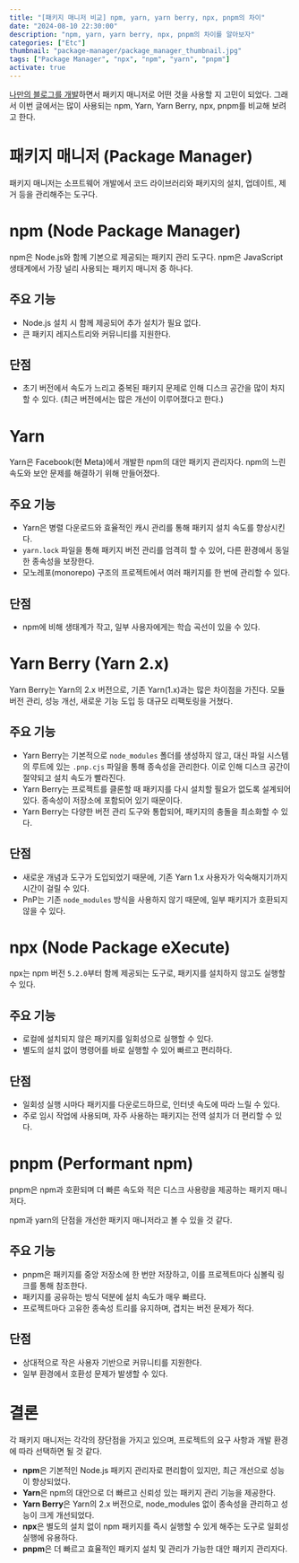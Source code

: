 ```yaml
---
title: "[패키지 매니저 비교] npm, yarn, yarn berry, npx, pnpm의 차이"
date: "2024-08-10 22:30:00"
description: "npm, yarn, yarn berry, npx, pnpm의 차이를 알아보자"
categories: ["Etc"]
thumbnail: "package-manager/package_manager_thumbnail.jpg"
tags: ["Package Manager", "npx", "npm", "yarn", "pnpm"]
activate: true
---
```


[나만의 블로그를 개발](/posts/writing/blog-part1)하면서 패키지 매니저로 어떤 것을 사용할 지 고민이 되었다. 그래서 이번 글에서는 많이 사용되는 npm, Yarn, Yarn Berry, npx, pnpm를 비교해 보려고 한다.

# 패키지 매니저 (Package Manager)

패키지 매니저는 소프트웨어 개발에서 코드 라이브러리와 패키지의 설치, 업데이트, 제거 등을 관리해주는 도구다.

# npm (Node Package Manager)

npm은 Node.js와 함께 기본으로 제공되는 패키지 관리 도구다. npm은 JavaScript 생태계에서 가장 널리 사용되는 패키지 매니저 중 하나다.

## 주요 기능

- Node.js 설치 시 함께 제공되어 추가 설치가 필요 없다.
- 큰 패키지 레지스트리와 커뮤니티를 지원한다.

## 단점

- 초기 버전에서 속도가 느리고 중복된 패키지 문제로 인해 디스크 공간을 많이 차지할 수 있다. (최근 버전에서는 많은 개선이 이루어졌다고 한다.)

# Yarn

Yarn은 Facebook(현 Meta)에서 개발한 npm의 대안 패키지 관리자다. npm의 느린 속도와 보안 문제를 해결하기 위해 만들어졌다.

## 주요 기능

- Yarn은 병렬 다운로드와 효율적인 캐시 관리를 통해 패키지 설치 속도를 향상시킨다.
- `yarn.lock` 파일을 통해 패키지 버전 관리를 엄격히 할 수 있어, 다른 환경에서 동일한 종속성을 보장한다.
- 모노레포(monorepo) 구조의 프로젝트에서 여러 패키지를 한 번에 관리할 수 있다.

<DescriptionBox
  icon="💡"
  title="모노레포란?"
  content="모노레포(monorepo)는 여러 패키지나 프로젝트를 하나의 리포지토리에서 관리하는 방식이다. 대규모 프로젝트나 라이브러리 집합을 하나의 리포지토리에서 효율적으로 관리하기 위해 주로 사용된다. 모노레포 구조에서는 각 패키지가 독립적으로 존재하지만, 이들 간의 종속성 관리와 빌드 프로세스를 쉽게 통합할 수 있다."
/>

## 단점

- npm에 비해 생태계가 작고, 일부 사용자에게는 학습 곡선이 있을 수 있다.

# Yarn Berry (Yarn 2.x)

Yarn Berry는 Yarn의 2.x 버전으로, 기존 Yarn(1.x)과는 많은 차이점을 가진다. 모듈 버전 관리, 성능 개선, 새로운 기능 도입 등 대규모 리팩토링을 거쳤다.

## 주요 기능

- Yarn Berry는 기본적으로 `node_modules` 폴더를 생성하지 않고, 대신 파일 시스템의 루트에 있는 `.pnp.cjs` 파일을 통해 종속성을 관리한다. 이로 인해 디스크 공간이 절약되고 설치 속도가 빨라진다.
- Yarn Berry는 프로젝트를 클론할 때 패키지를 다시 설치할 필요가 없도록 설계되어 있다. 종속성이 저장소에 포함되어 있기 때문이다.
- Yarn Berry는 다양한 버전 관리 도구와 통합되어, 패키지의 충돌을 최소화할 수 있다.

## 단점

- 새로운 개념과 도구가 도입되었기 때문에, 기존 Yarn 1.x 사용자가 익숙해지기까지 시간이 걸릴 수 있다.
- PnP는 기존 `node_modules` 방식을 사용하지 않기 때문에, 일부 패키지가 호환되지 않을 수 있다.

# npx (Node Package eXecute)

npx는 npm 버전 `5.2.0`부터 함께 제공되는 도구로, 패키지를 설치하지 않고도 실행할 수 있다.

## 주요 기능

- 로컬에 설치되지 않은 패키지를 일회성으로 실행할 수 있다.
- 별도의 설치 없이 명령어를 바로 실행할 수 있어 빠르고 편리하다.

## 단점

- 일회성 실행 시마다 패키지를 다운로드하므로, 인터넷 속도에 따라 느릴 수 있다.
- 주로 임시 작업에 사용되며, 자주 사용하는 패키지는 전역 설치가 더 편리할 수 있다.

# pnpm (Performant npm)

pnpm은 npm과 호환되며 더 빠른 속도와 적은 디스크 사용량을 제공하는 패키지 매니저다.

npm과 yarn의 단점을 개선한 패키지 매니저라고 볼 수 있을 것 같다.

## 주요 기능

- pnpm은 패키지를 중앙 저장소에 한 번만 저장하고, 이를 프로젝트마다 심볼릭 링크를 통해 참조한다.
- 패키지를 공유하는 방식 덕분에 설치 속도가 매우 빠르다.
- 프로젝트마다 고유한 종속성 트리를 유지하며, 겹치는 버전 문제가 적다.

## 단점

- 상대적으로 작은 사용자 기반으로 커뮤니티를 지원한다.
- 일부 환경에서 호환성 문제가 발생할 수 있다.

# 결론

각 패키지 매니저는 각각의 장단점을 가지고 있으며, 프로젝트의 요구 사항과 개발 환경에 따라 선택하면 될 것 같다.

- **npm**은 기본적인 Node.js 패키지 관리자로 편리함이 있지만, 최근 개선으로 성능이 향상되었다.
- **Yarn**은 npm의 대안으로 더 빠르고 신뢰성 있는 패키지 관리 기능을 제공한다.
- **Yarn Berry**은 Yarn의 2.x 버전으로, node_modules 없이 종속성을 관리하고 성능이 크게 개선되었다.
- **npx**은 별도의 설치 없이 npm 패키지를 즉시 실행할 수 있게 해주는 도구로 일회성 실행에 유용하다.
- **pnpm**은 더 빠르고 효율적인 패키지 설치 및 관리가 가능한 대안 패키지 관리자다.
